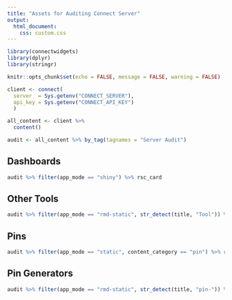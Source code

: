 ```yaml
---
title: "Assets for Auditing Connect Server"
output: 
  html_document:
    css: custom.css
---
```




```r
library(connectwidgets)
library(dplyr)
library(stringr)

knitr::opts_chunk$set(echo = FALSE, message = FALSE, warning = FALSE)

client <- connect(
  server  = Sys.getenv("CONNECT_SERVER"),
  api_key = Sys.getenv("CONNECT_API_KEY")
  )

all_content <- client %>%
  content()

audit <- all_content %>% by_tag(tagnames = "Server Audit")
```

## Dashboards
```r
audit %>% filter(app_mode == "shiny") %>% rsc_card
```

## Other Tools 
```r
audit %>% filter(app_mode == "rmd-static", str_detect(title, "Tool")) %>% rsc_table()
```

## Pins
```r
audit %>% filter(app_mode == "static", content_category == "pin") %>% rsc_grid
```

## Pin Generators
```r
audit %>% filter(app_mode == "rmd-static", str_detect(title, "pin-")) %>% rsc_card()
```

